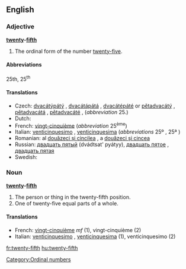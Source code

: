 ==English==

===Adjective===
'''[[twenty]]-[[fifth]]'''

# The ordinal form of the number [[twenty-five]].

====Abbreviations====
25th, 25<sup>th</sup>

====Translations====
{{trans-top|the ordinal form of the number twenty-two}}
* Czech: [[dvacátýpátý]] {{m}}, [[dvacátápátá]] {{f}}, [[dvacátépáté]] {{n}} or [[pětadvacátý]] {{m}}, [[pětadvacátá]] {{f}}, [[pětadvacáté]] {{n}}, (''abbreviation'' 25.)
* Dutch: {{t+|nl|vijfentwintigste}}
* French: [[vingt-cinquième]] (''abbreviation'' 25<sup>ème</sup>)
* Italian: [[venticinquesimo]] {{m}}, [[venticinquesima]] {{f}} (''abbreviations'' 25º {{m}}, 25ª {{f}})
* Romanian: al [[douăzeci şi cincilea]] {{m}}, a [[douăzeci şi cincea]] {{f}}
* Russian: [[двадцать пятый]] {{m}} (dvádtsat' pyátyy),  [[двадцать пятое]] {{n}},  [[двадцать пятая]] {{f}}
* Swedish: {{t-|sv|tjugofemte}}
{{trans-bottom}}

===Noun===
'''[[twenty]]-[[fifth]]'''

# The person or thing in the twenty-fifth position.
# One of twenty-five equal parts of a whole.

====Translations====
* French: [[vingt-cinquième]] ''mf'' (1), vingt-cinquième {{m}} (2)
* Italian: [[venticinquesimo]] {{m}}, [[venticinquesima]] {{f}} (1), venticinquesimo {{m}} (2)

[[Category:Ordinal numbers]]

[[fr:twenty-fifth]]
[[hu:twenty-fifth]]